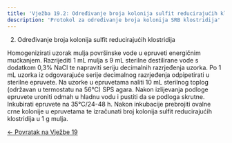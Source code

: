 ```yaml
---
title: 'Vježba 19.2: Određivanje broja kolonija sulfit reducirajućih klostridija'
description: 'Protokol za određivanje broja kolonija SRB klostridija'
---
```


2. Određivanje broja kolonija sulfit reducirajućih klostridija

Homogenizirati uzorak mulja površinske vode u epruveti energičnim 
mućkanjem. Razrijediti 1 mL mulja s 9 mL sterilne destilirane vode s dodatkom
0,3% NaCl te napraviti seriju decimalnih razrjeđenja uzorka. Po
1 mL uzorka iz odgovarajuće serije decimalnog razrjeđenja odpipetirati
u sterilne epruvete. Na uzorke u epruvetama naliti 10 mL sterilnog toplog
 (održavan u termostatu na 56°C) SPS agara. Nakon izlijevanja podloge
 epruvete uroniti odmah u hladnu vodu i pustiti da se podloga skrutne.
Inkubirati epruvete na 35°C/24-48 h. Nakon inkubacije prebrojiti ovalne
 crne kolonije u epruvetama te izračunati broj kolonija sulfit reducirajućih
 klostridija u 1 g mulja.

[← Povratak na Vježbe 19](/poglavlje-19/vjezba-19)


